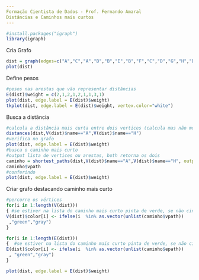 ```yaml
---
Formação Cientista de Dados - Prof. Fernando Amaral
Distâncias e Caminhos mais curtos
---
```


```r
#install.packages("igraph")
library(igraph)
```
Cria Grafo
```r
dist = graph(edges=c("A","C","A","B","B","E","B","F","C","D","G","H","D","H","E","H","F","G"),directed=TRUE)
plot(dist)
```
Define pesos
```r
#pesos nas arestas que vão representar distâncias
E(dist)$weight = c(2,1,2,1,2,1,1,3,1)
plot(dist, edge.label = E(dist)$weight)
tkplot(dist, edge.label = E(dist)$weight, vertex.color="white")
```
Busca a distância

```r
#calcula a distância mais curta entre dois vertices (calcula mas não mostra caminho)
distances(dist,V(dist)$name=="A",V(dist)$name=="H")
#verifica no grafo
plot(dist, edge.label = E(dist)$weight)
#busca o caminho mais curto
#output lista de vertices ou arestas, both retorna os dois
caminho = shortest_paths(dist,V(dist)$name=="A",V(dist)$name=="H", output=c("both"))
caminho$vpath
#conferindo
plot(dist, edge.label = E(dist)$weight)
```
Criar grafo destacando caminho mais curto
```r
#percorre os vértices
for(i in 1:length(V(dist)))
{ #se estiver na lista do caminho mais curto pinta de verde, se não cinza
V(dist)$color[i] <- ifelse(i  %in% as.vector(unlist(caminho$vpath))
 ,"green","gray")
}

for(i in 1:length(E(dist)))
{  #se estiver na lista do caminho mais curto pinta de verde, se não cinza
E(dist)$color[i] <- ifelse(i  %in% as.vector(unlist(caminho$epath))
 , "green","gray")
}

plot(dist, edge.label = E(dist)$weight)
```

